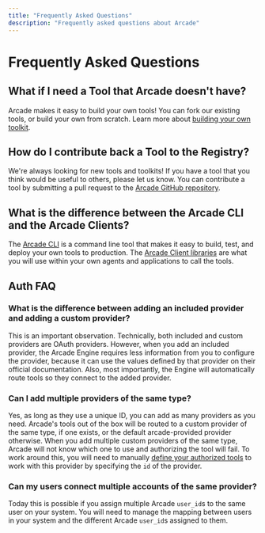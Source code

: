 ```yaml
---
title: "Frequently Asked Questions"
description: "Frequently asked questions about Arcade"
---
```


# Frequently Asked Questions

## What if I need a Tool that Arcade doesn't have?

Arcade makes it easy to build your own tools! You can fork our existing tools, or build your own from scratch. Learn more about [building your own toolkit](/home/build-tools/create-a-toolkit).

## How do I contribute back a Tool to the Registry?

We're always looking for new tools and toolkits! If you have a tool that you think would be useful to others, please let us know. You can contribute a tool by submitting a pull request to the [Arcade GitHub repository](https://github.com/ArcadeAI/arcade-ai).

## What is the difference between the Arcade CLI and the Arcade Clients?

The [Arcade CLI](/home/arcade-cli) is a command line tool that makes it easy to build, test, and deploy your own tools to production. The [Arcade Client libraries](/home/arcade-clients) are what you will use within your own agents and applications to call the tools.

## Auth FAQ

### What is the difference between adding an included provider and adding a custom provider?

This is an important observation. Technically, both included and custom providers are OAuth providers. However, when you add an included provider, the Arcade Engine requires less information from you to configure the provider, because it can use the values defined by that provider on their official documentation. Also, most importantly, the Engine will automatically route tools so they connect to the added provider.

### Can I add multiple providers of the same type?

Yes, as long as they use a unique ID, you can add as many providers as you need. Arcade's tools out of the box will be routed to a custom provider of the same type, if one exists, or the default arcade-provided provider otherwise. When you add multiple custom providers of the same type, Arcade will not know which one to use and authorizing the tool will fail. To work around this, you will need to manually [define your authorized tools](/home/build-tools/create-a-tool-with-auth#define-your-authorized-tool) to work with this provider by specifying the `id` of the provider.

### Can my users connect multiple accounts of the same provider?

Today this is possible if you assign multiple Arcade `user_id`s to the same user on your system. You will need to manage the mapping between users in your system and the different Arcade `user_id`s assigned to them.
